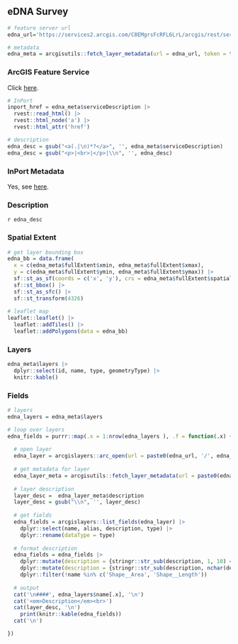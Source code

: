 ## eDNA Survey

```r
# feature server url
edna_url='https://services2.arcgis.com/C8EMgrsFcRFL6LrL/arcgis/rest/services/eDNA_Survey/FeatureServer'

# metadata
edna_meta = arcgisutils::fetch_layer_metadata(url = edna_url, token = token)
```

### ArcGIS Feature Service

Click [here](`r edna_url`).

```r
# InPort
inport_href = edna_meta$serviceDescription |>
  rvest::read_html() |>
  rvest::html_node('a') |>
  rvest::html_attr('href')

# description
edna_desc = gsub("<a(.|\n)*?</a>", '', edna_meta$serviceDescription)
edna_desc = gsub("<p>|<br>|</p>|\\n", '', edna_desc)
```

### InPort Metadata

Yes, see [here](`r inport_href`).

### Description

`r edna_desc`

### Spatial Extent

```r
# get layer bounding box
edna_bb = data.frame(
  x = c(edna_meta$fullExtent$xmin, edna_meta$fullExtent$xmax), 
  y = c(edna_meta$fullExtent$ymin, edna_meta$fullExtent$ymax)) |>
  sf::st_as_sf(coords = c('x', 'y'), crs = edna_meta$fullExtent$spatialReference$latestWkid) |>
  sf::st_bbox() |>
  sf::st_as_sfc() |>
  sf::st_transform(4326)
  
# leaflet map
leaflet::leaflet() |>
  leaflet::addTiles() |>
  leaflet::addPolygons(data = edna_bb)
```

### Layers

```r
edna_meta$layers |>
  dplyr::select(id, name, type, geometryType) |>
  knitr::kable()
```

### Fields

```r
# layers 
edna_layers = edna_meta$layers

# loop over layers
edna_fields = purrr::map(.x = 1:nrow(edna_layers ), .f = function(.x) {
  
  # open layer
  edna_layer = arcgislayers::arc_open(url = paste0(edna_url, '/', edna_layers$id[.x]), token = token)
  
  # get metadata for layer
  edna_layer_meta = arcgisutils::fetch_layer_metadata(url = paste0(edna_url, '/', edna_layers$id[.x]), token = token)
  
  # layer description
  layer_desc =  edna_layer_meta$description
  layer_desc = gsub("\\n", '', layer_desc)
  
  # get fields
  edna_fields = arcgislayers::list_fields(edna_layer) |>
    dplyr::select(name, alias, description, type) |>
    dplyr::rename(dataType = type)
  
  # format description
  edna_fields = edna_fields |> 
    dplyr::mutate(description = {stringr::str_sub(description, 1, 10) <- ''; description}) |>
    dplyr::mutate(description = {stringr::str_sub(description, nchar(description) - 21, nchar(description)) <- ''; description}) |>
    dplyr::filter(!name %in% c('Shape__Area', 'Shape__Length'))  
  
  # output
  cat('\n####', edna_layers$name[.x], '\n')
  cat('<em>Description</em><br>')
  cat(layer_desc, '\n')
    print(knitr::kable(edna_fields))
  cat('\n')

})

```
